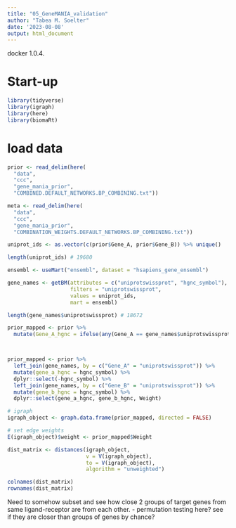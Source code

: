 ```yaml
---
title: "05_GeneMANIA_validation"
author: "Tabea M. Soelter"
date: '2023-08-08'
output: html_document
---
```

docker 1.0.4.

# Start-up
```r
library(tidyverse)
library(igraph)
library(here)
library(biomaRt)
```

# load data
```r
prior <- read_delim(here(
  "data",
  "ccc",
  "gene_mania_prior",
  "COMBINED.DEFAULT_NETWORKS.BP_COMBINING.txt"))

meta <- read_delim(here(
  "data",
  "ccc",
  "gene_mania_prior",
  "COMBINATION_WEIGHTS.DEFAULT_NETWORKS.BP_COMBINING.txt"))
```
```r
uniprot_ids <- as.vector(c(prior$Gene_A, prior$Gene_B)) %>% unique()

length(uniprot_ids) # 19680

ensembl <- useMart("ensembl", dataset = "hsapiens_gene_ensembl")

gene_names <- getBM(attributes = c("uniprotswissprot", "hgnc_symbol"),
                    filters = "uniprotswissprot", 
                    values = uniprot_ids, 
                    mart = ensembl)

length(gene_names$uniprotswissprot) # 18672

prior_mapped <- prior %>%
  mutate(Gene_A_hgnc = ifelse(any(Gene_A == gene_names$uniprotswissprot), gene_names$hgnc_symbol, NA))



prior_mapped <- prior %>%
  left_join(gene_names, by = c("Gene_A" = "uniprotswissprot")) %>%
  mutate(gene_a_hgnc = hgnc_symbol) %>%
  dplyr::select(-hgnc_symbol) %>%
  left_join(gene_names, by = c("Gene_B" = "uniprotswissprot")) %>%
  mutate(gene_b_hgnc = hgnc_symbol) %>%
  dplyr::select(gene_a_hgnc, gene_b_hgnc, Weight)

# igraph 
igraph_object <- graph.data.frame(prior_mapped, directed = FALSE)

# set edge weights
E(igraph_object)$weight <- prior_mapped$Weight

dist_matrix <- distances(igraph_object,
                         v = V(igraph_object),
                         to = V(igraph_object),
                         algorithm = "unweighted")

colnames(dist_matrix)
rownames(dist_matrix)
```

Need to somehow subset and see how close 2 groups of target genes from same ligand-receptor are from each other.
- permutation testing here? see if they are closer than groups of genes by chance?




